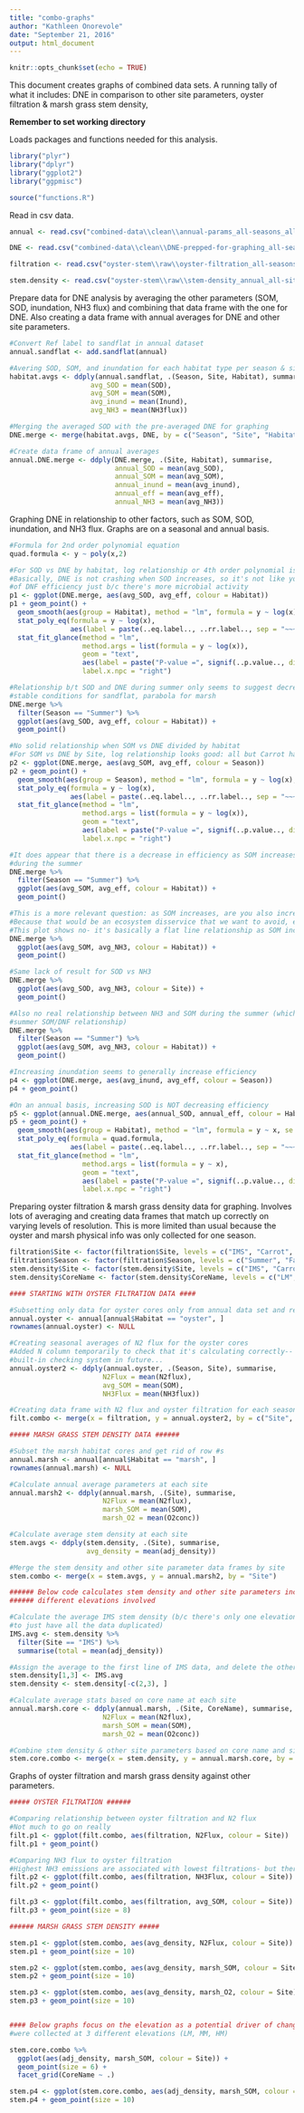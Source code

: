 ```yaml
---
title: "combo-graphs"
author: "Kathleen Onorevole"
date: "September 21, 2016"
output: html_document
---
```


```r
knitr::opts_chunk$set(echo = TRUE)
```

This document creates graphs of combined data sets. A running tally of what it includes: DNE in comparison to other site parameters, oyster filtration & marsh grass stem density, 

**Remember to set working directory**

Loads packages and functions needed for this analysis.
``` r

library("plyr")
library("dplyr")
library("ggplot2")
library("ggpmisc")

source("functions.R")
```

Read in csv data.
``` r

annual <- read.csv("combined-data\\clean\\annual-params_all-seasons_all-sites.csv", header = T)

DNE <- read.csv("combined-data\\clean\\DNE-prepped-for-graphing_all-seasons_all-sites.csv", header = T)

filtration <- read.csv("oyster-stem\\raw\\oyster-filtration_all-seasons_all-sites.csv", header = T, stringsAsFactors = F)

stem.density <- read.csv("oyster-stem\\raw\\stem-density_annual_all-sites.csv", header = T, stringsAsFactors = F)

```

Prepare data for DNE analysis by averaging the other parameters (SOM, SOD, inundation, NH3 flux) and combining that data frame with the one for DNE. Also creating a data frame with annual averages for DNE and other site parameters.
``` r

#Convert Ref label to sandflat in annual dataset
annual.sandflat <- add.sandflat(annual)

#Avering SOD, SOM, and inundation for each habitat type per season & site
habitat.avgs <- ddply(annual.sandflat, .(Season, Site, Habitat), summarise,
                    avg_SOD = mean(SOD),
                    avg_SOM = mean(SOM),
                    avg_inund = mean(Inund),
                    avg_NH3 = mean(NH3flux))

#Merging the averaged SOD with the pre-averaged DNE for graphing
DNE.merge <- merge(habitat.avgs, DNE, by = c("Season", "Site", "Habitat"), all.x = T, sort = F)

#Create data frame of annual averages
annual.DNE.merge <- ddply(DNE.merge, .(Site, Habitat), summarise,
                          annual_SOD = mean(avg_SOD),
                          annual_SOM = mean(avg_SOM),
                          annual_inund = mean(avg_inund),
                          annual_eff = mean(avg_eff),
                          annual_NH3 = mean(avg_NH3))

```

Graphing DNE in relationship to other factors, such as SOM, SOD, inundation, and NH3 flux. Graphs are on a seasonal and annual basis.
``` r

#Formula for 2nd order polynomial equation
quad.formula <- y ~ poly(x,2)

#For SOD vs DNE by habitat, log relationship or 4th order polynomial is good, esp for sandflat
#Basically, DNE is not crashing when SOD increases, so it's not like you're burning out your system
#of DNF efficiency just b/c there's more microbial activity
p1 <- ggplot(DNE.merge, aes(avg_SOD, avg_eff, colour = Habitat))
p1 + geom_point() +
  geom_smooth(aes(group = Habitat), method = "lm", formula = y ~ log(x), se = F, size = 1) +
  stat_poly_eq(formula = y ~ log(x),
               aes(label = paste(..eq.label.., ..rr.label.., sep = "~~~")), parse = T) +
  stat_fit_glance(method = "lm",
                  method.args = list(formula = y ~ log(x)),
                  geom = "text",
                  aes(label = paste("P-value =", signif(..p.value.., digits = 4), sep = "")),
                  label.x.npc = "right")

#Relationship b/t SOD and DNE during summer only seems to suggest decrease for oysters,
#stable conditions for sandflat, parabola for marsh
DNE.merge %>%
  filter(Season == "Summer") %>%
  ggplot(aes(avg_SOD, avg_eff, colour = Habitat)) +
  geom_point()

#No solid relationship when SOM vs DNE divided by habitat
#For SOM vs DNE by Site, log relationship looks good: all but Carrot have p ~ = 0.06
p2 <- ggplot(DNE.merge, aes(avg_SOM, avg_eff, colour = Season))
p2 + geom_point() +
  geom_smooth(aes(group = Season), method = "lm", formula = y ~ log(x), se = F, size = 1) +
  stat_poly_eq(formula = y ~ log(x),
               aes(label = paste(..eq.label.., ..rr.label.., sep = "~~~")), parse = T) +
  stat_fit_glance(method = "lm",
                  method.args = list(formula = y ~ log(x)),
                  geom = "text",
                  aes(label = paste("P-value =", signif(..p.value.., digits = 4), sep = "")),
                  label.x.npc = "right")

#It does appear that there is a decrease in efficiency as SOM increases, at least in oysters,
#during the summer
DNE.merge %>%
  filter(Season == "Summer") %>%
  ggplot(aes(avg_SOM, avg_eff, colour = Habitat)) +
  geom_point()

#This is a more relevant question: as SOM increases, are you also increasing NH3 production?
#Because that would be an ecosystem disservice that we want to avoid, even if SOM is also increasing DNF
#This plot shows no- it's basically a flat line relationship as SOM increases
DNE.merge %>%
  ggplot(aes(avg_SOM, avg_NH3, colour = Habitat)) +
  geom_point()

#Same lack of result for SOD vs NH3
DNE.merge %>%
  ggplot(aes(avg_SOD, avg_NH3, colour = Site)) +
  geom_point()

#Also no real relationship between NH3 and SOM during the summer (which is more relevant b/c of the
#summer SOM/DNF relationship)
DNE.merge %>%
  filter(Season == "Summer") %>%
  ggplot(aes(avg_SOM, avg_NH3, colour = Habitat)) +
  geom_point()

#Increasing inundation seems to generally increase efficiency
p4 <- ggplot(DNE.merge, aes(avg_inund, avg_eff, colour = Season))
p4 + geom_point()

#On an annual basis, increasing SOD is NOT decreasing efficiency
p5 <- ggplot(annual.DNE.merge, aes(annual_SOD, annual_eff, colour = Habitat))
p5 + geom_point() +
  geom_smooth(aes(group = Habitat), method = "lm", formula = y ~ x, se = F, size = 1) +
  stat_poly_eq(formula = quad.formula,
               aes(label = paste(..eq.label.., ..rr.label.., sep = "~~~")), parse = T) +
  stat_fit_glance(method = "lm",
                  method.args = list(formula = y ~ x),
                  geom = "text",
                  aes(label = paste("P-value =", signif(..p.value.., digits = 4), sep = "")),
                  label.x.npc = "right")

```

Preparing oyster filtration & marsh grass density data for graphing. Involves lots of averaging and creating data frames that match up correctly on varying levels of resolution. This is more limited than usual because the oyster and marsh physical info was only collected for one season.
``` r

filtration$Site <- factor(filtration$Site, levels = c("IMS", "Carrot", "NOAA", "Army"))
filtration$Season <- factor(filtration$Season, levels = c("Summer", "Fall", "Winter", "Spring"))
stem.density$Site <- factor(stem.density$Site, levels = c("IMS", "Carrot", "NOAA", "Army"))
stem.density$CoreName <- factor(stem.density$CoreName, levels = c("LM", "MM", "HM"))

#### STARTING WITH OYSTER FILTRATION DATA ####

#Subsetting only data for oyster cores only from annual data set and resetting the row #s
annual.oyster <- annual[annual$Habitat == "oyster", ]
rownames(annual.oyster) <- NULL

#Creating seasonal averages of N2 flux for the oyster cores
#Added N column temporarily to check that it's calculating correctly-- probably need some kind of
#built-in checking system in future...
annual.oyster2 <- ddply(annual.oyster, .(Season, Site), summarise,
                       N2Flux = mean(N2flux),
                       avg_SOM = mean(SOM),
                       NH3Flux = mean(NH3flux))

#Creating data frame with N2 flux and oyster filtration for each season at each site
filt.combo <- merge(x = filtration, y = annual.oyster2, by = c("Site", "Season"))

##### MARSH GRASS STEM DENSITY DATA ######

#Subset the marsh habitat cores and get rid of row #s
annual.marsh <- annual[annual$Habitat == "marsh", ]
rownames(annual.marsh) <- NULL

#Calculate annual average parameters at each site
annual.marsh2 <- ddply(annual.marsh, .(Site), summarise,
                       N2Flux = mean(N2flux),
                       marsh_SOM = mean(SOM),
                       marsh_O2 = mean(O2conc))

#Calculate average stem density at each site
stem.avgs <- ddply(stem.density, .(Site), summarise,
                   avg_density = mean(adj_density))

#Merge the stem density and other site parameter data frames by site
stem.combo <- merge(x = stem.avgs, y = annual.marsh2, by = "Site")

###### Below code calculates stem density and other site parameters including CORE NAME to explore the
###### different elevations involved

#Calculate the average IMS stem density (b/c there's only one elevation, MM, so it doesn't make sense
#to just have all the data duplicated)
IMS.avg <- stem.density %>%
  filter(Site == "IMS") %>%
  summarise(total = mean(adj_density))

#Assign the average to the first line of IMS data, and delete the other 2 lines
stem.density[1,3] <- IMS.avg
stem.density <- stem.density[-c(2,3), ]

#Calculate average stats based on core name at each site
annual.marsh.core <- ddply(annual.marsh, .(Site, CoreName), summarise,
                       N2Flux = mean(N2flux),
                       marsh_SOM = mean(SOM),
                       marsh_O2 = mean(O2conc))

#Combine stem density & other site parameters based on core name and site
stem.core.combo <- merge(x = stem.density, y = annual.marsh.core, by = c("Site", "CoreName"))

```

Graphs of oyster filtration and marsh grass density against other parameters.
``` r

##### OYSTER FILTRATION ######

#Comparing relationship between oyster filtration and N2 flux
#Not much to go on really
filt.p1 <- ggplot(filt.combo, aes(filtration, N2Flux, colour = Site))
filt.p1 + geom_point()

#Comparing NH3 flux to oyster filtration
#Highest NH3 emissions are associated with lowest filtrations- but there are very few points
filt.p2 <- ggplot(filt.combo, aes(filtration, NH3Flux, colour = Site))
filt.p2 + geom_point()

filt.p3 <- ggplot(filt.combo, aes(filtration, avg_SOM, colour = Site))
filt.p3 + geom_point(size = 8)

###### MARSH GRASS STEM DENSITY #####

stem.p1 <- ggplot(stem.combo, aes(avg_density, N2Flux, colour = Site))
stem.p1 + geom_point(size = 10)

stem.p2 <- ggplot(stem.combo, aes(avg_density, marsh_SOM, colour = Site))
stem.p2 + geom_point(size = 10)

stem.p3 <- ggplot(stem.combo, aes(avg_density, marsh_O2, colour = Site))
stem.p3 + geom_point(size = 10)


#### Below graphs focus on the elevation as a potential driver of changes, since the marsh cores
#were collected at 3 different elevations (LM, MM, HM)

stem.core.combo %>%
  ggplot(aes(adj_density, marsh_SOM, colour = Site)) +
  geom_point(size = 6) +
  facet_grid(CoreName ~ .)

stem.p4 <- ggplot(stem.core.combo, aes(adj_density, marsh_SOM, colour = CoreName))
stem.p4 + geom_point(size = 10)

```


